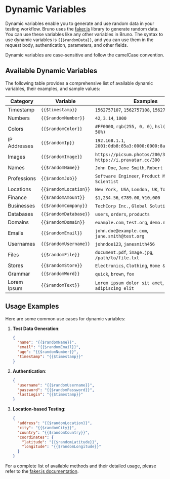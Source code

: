 
# Dynamic Variables

Dynamic variables enable you to generate and use random data in your testing workflow. Bruno uses the [faker.js](https://fakerjs.dev/) library to generate random data. You can use these variables like any other variables in Bruno. The syntax to use dynamic variables is `{{$randomData}}`, and you can use them in the request body, authentication, parameters, and other fields.

<Callout emoji="">
 Dynamic variables are case-sensitive and follow the camelCase convention. 
</Callout>

## Available Dynamic Variables

The following table provides a comprehensive list of available dynamic variables, their examples, and sample values:

| Category | Variable | Examples |
|----------|---------|---------------|
| Timestamp | `{{$timestamp}}` | `1562757107`, `1562757108`, `1562757109` |
| Numbers | `{{$randomNumber}}` | `42`, `3.14`, `1000` |
| Colors | `{{$randomColor}}` | `#FF0000`, `rgb(255, 0, 0)`, `hsl(0, 100%, 50%)` |
| IP Addresses | `{{$randomIp}}` | `192.168.1.1`, `2001:0db8:85a3:0000:0000:8a2e:0370:7334` |
| Images | `{{$randomImage}}` | `https://picsum.photos/200/300`, `https://i.pravatar.cc/300` |
| Names | `{{$randomName}}` | `John Doe`, `Jane Smith`, `Robert Johnson` |
| Professions | `{{$randomJob}}` | `Software Engineer`, `Product Manager`, `Data Scientist` |
| Locations | `{{$randomLocation}}` | `New York, USA`, `London, UK`, `Tokyo, Japan` |
| Finance | `{{$randomAmount}}` | `$1,234.56`, `€789.00`, `¥10,000` |
| Businesses | `{{$randomCompany}}` | `TechCorp Inc.`, `Global Solutions Ltd.` |
| Databases | `{{$randomDatabase}}` | `users`, `orders`, `products` |
| Domains | `{{$randomDomain}}` | `example.com`, `test.org`, `demo.net` |
| Emails | `{{$randomEmail}}` | `john.doe@example.com`, `jane.smith@test.org` |
| Usernames | `{{$randomUsername}}` | `johndoe123`, `janesmith456` |
| Files | `{{$randomFile}}` | `document.pdf`, `image.jpg`, `/path/to/file.txt` |
| Stores | `{{$randomStore}}` | `Electronics`, `Clothing`, `Home & Garden` |
| Grammar | `{{$randomWord}}` | `quick`, `brown`, `fox` |
| Lorem Ipsum | `{{$randomText}}` | `Lorem ipsum dolor sit amet`, `Consectetur adipiscing elit` |

## Usage Examples

Here are some common use cases for dynamic variables:

1. **Test Data Generation**:
   ```json
   {
     "name": "{{$randomName}}",
     "email": "{{$randomEmail}}",
     "age": "{{$randomNumber}}",
     "timestamp": "{{$timestamp}}"
   }
   ```

2. **Authentication**:
   ```json
   {
     "username": "{{$randomUsername}}",
     "password": "{{$randomPassword}}",
     "lastLogin": "{{$timestamp}}"
   }
   ```

3. **Location-based Testing**:
   ```json
   {
     "address": "{{$randomLocation}}",
     "city": "{{$randomCity}}",
     "country": "{{$randomCountry}}",
     "coordinates": {
       "latitude": "{{$randomLatitude}}",
       "longitude": "{{$randomLongitude}}"
     }
   }
   ```

For a complete list of available methods and their detailed usage, please refer to the [faker.js documentation](https://fakerjs.dev/). 
